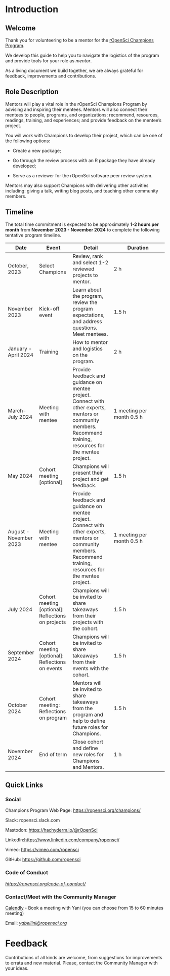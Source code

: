 # Introduction

## Welcome

Thank you for volunteering to be a mentor for the [rOpenSci Champions
Program](https://ropensci.org/champions/).

We develop this guide to help you to navigate the logistics of the
program and provide tools for your role as _mentor_.

As a living document we build together, we are always grateful for
feedback, improvements and contributions.

## Role Description

Mentors will play a vital role in the rOpenSci Champions Program by
advising and inspiring their mentees. Mentors will also connect their
mentees to people, programs, and organizations; recommend, resources,
readings, training, and experiences; and provide feedback on the
mentee’s project.

You will work with Champions to develop their project, which can be one
of the following options:

- Create a new package;


- Go through the review process with an R package they have already
  developed;


- Serve as a reviewer for the rOpenSci software peer review system.

Mentors may also support Champions with delivering other activities
including: giving a talk, writing blog posts, and teaching other
community members.

## Timeline

The total time commitment is expected to be approximately **1-2 hours
per month** from **November 2023 - November 2024** to complete the
following tentative program timeline.

|**Date**|**Event**|**Detail**|**Duration**|
|----|-----|------|--------|
|October, 2023|Select Champions |Review, rank and select 1-2 reviewed projects to mentor.|2 h|
|November 2023|Kick-off event|Learn about the program, review the program expectations, and address questions. Meet mentees.|1.5 h|
|January - April 2024|Training|How to mentor and logistics on the program.|2 h|
|March-July 2024|Meeting with mentee|Provide feedback and guidance on mentee project.  Connect with other experts, mentors or community members. Recommend training, resources for the mentee project.|1 meeting per month 0.5 h|
|May 2024|Cohort meeting [optional] |Champions will present their project and get feedback. |1.5 h|
|August - November 2023|Meeting with mentee|Provide feedback and guidance on mentee project.  Connect with other experts, mentors or community members. Recommend training, resources for the mentee project. |1 meeting per month 0.5 h|
|July 2024 | Cohort meeting [optional]: Reflections on projects|Champions will be invited to share takeaways from their projects with the cohort. | 1.5 h|
|September 2024|Cohort meeting [optional]: Reflections on events|Champions will be invited to share takeaways from their events with the cohort.|1.5 h|
|October 2024|Cohort meeting: Reflections on program|Mentors will be invited to share takeaways from the program and help to define future roles for Champions.|1.5 h|
|November 2024|End of term|Close cohort and define new roles for Champions and Mentors.|1 h|

## Quick Links

### Social

Champions Program Web Page:
[https://ropensci.org/champions/](https://ropensci.org/champions/)

Slack: ropensci.slack.com

Mastodon:
[https://hachyderm.io/@rOpenSci](https://hachyderm.io/@rOpenSci)

LinkedIn:[https://www.linkedin.com/company/ropensci/](https://www.linkedin.com/company/ropensci/) 

Vimeo: [https://vimeo.com/ropensci](https://vimeo.com/ropensci)

GitHub: [https://github.com/ropensci](https://github.com/ropensci)

### Code of Conduct

[*https://ropensci.org/code-of-conduct/*](https://ropensci.org/code-of-conduct/)

### Contact/Meet with the Community Manager

[Calendly](https://calendly.com/yabellini-ropensci) - Book a meeting with Yani (you can choose from 15 to 60
minutes meeting)

Email: [*yabellini@ropensci.org*](mailto:yabellini@ropensci.org)

# Feedback

Contributions of all kinds are welcome, from suggestions for
improvements to errata and new material. Please, contact
the Community Manager with your ideas.
